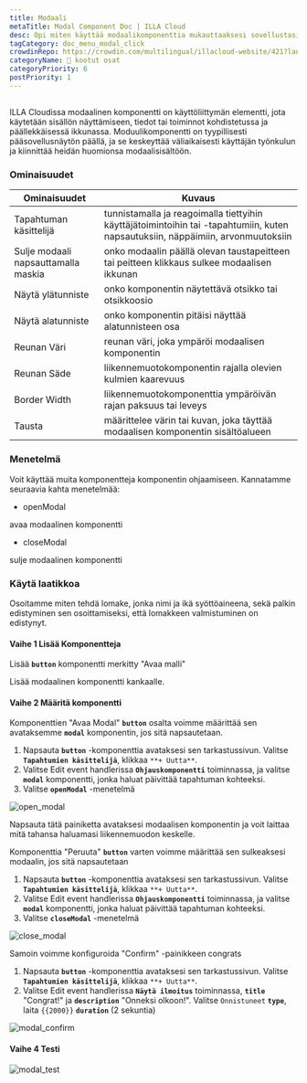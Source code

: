 ```yaml
---
title: Modaali
metaTitle: Modal Component Doc | ILLA Cloud
desc: Opi miten käyttää modaalikomponenttia mukauttaaksesi sovellustasi ILLA Cloudissa.
tagCategory: doc_menu_modal_click
crowdinRepo: https://crowdin.com/multilingual/illacloud-website/421?languages=fi&filter=basic&value=0
categoryName: 🧬 kootut osat
categoryPriority: 6
postPriority: 1
---
```


## <h2 hidden>Mitä Modal on?</h2>

ILLA Cloudissa modaalinen komponentti on käyttöliittymän elementti, jota käytetään sisällön näyttämiseen, tiedot tai toiminnot kohdistetussa ja päällekkäisessä ikkunassa. Moduulikomponentti on tyypillisesti pääsovellusnäytön päällä, ja se keskeyttää väliaikaisesti käyttäjän työnkulun ja kiinnittää heidän huomionsa modaalisisältöön.

### Ominaisuudet

| Ominaisuudet                        | Kuvaus                                                                                                                          |
| ----------------------------------- | ------------------------------------------------------------------------------------------------------------------------------- |
| Tapahtuman käsittelijä              | tunnistamalla ja reagoimalla tiettyihin käyttäjätoimintoihin tai -tapahtumiin, kuten napsautuksiin, näppäimiin, arvonmuutoksiin |
| Sulje modaali napsauttamalla maskia | onko modaalin päällä olevan taustapeitteen tai peitteen klikkaus sulkee modaalisen ikkunan                                      |
| Näytä ylätunniste                   | onko komponentin näytettävä otsikko tai otsikkoosio                                                                             |
| Näytä alatunniste                   | onko komponentin pitäisi näyttää alatunnisteen osa                                                                              |
| Reunan Väri                         | reunan väri, joka ympäröi modaalisen komponentin                                                                                |
| Reunan Säde                         | liikennemuotokomponentin rajalla olevien kulmien kaarevuus                                                                      |
| Border Width                        | liikennemuotokomponenttia ympäröivän rajan paksuus tai leveys                                                                   |
| Tausta                              | määrittelee värin tai kuvan, joka täyttää modaalisen komponentin sisältöalueen                                                  |

### Menetelmä

Voit käyttää muita komponentteja komponentin ohjaamiseen. Kannatamme seuraavia kahta menetelmää:

-   openModal

avaa modaalinen komponentti

-   closeModal

sulje modaalinen komponentti

### Käytä laatikkoa

Osoitamme miten tehdä lomake, jonka nimi ja ikä syöttöaineena, sekä palkin edistyminen sen osoittamiseksi, että lomakkeen valmistuminen on edistynyt.

#### Vaihe 1 Lisää Komponentteja

Lisää **`button`** komponentti merkitty "Avaa malli"

Lisää modaalinen komponentti kankaalle.

#### Vaihe 2 Määritä komponentti

Komponenttien "Avaa Modal" **`button`** osalta voimme määrittää sen avataksemme **`modal`** komponentin, jos sitä napsautetaan.

1.  Napsauta **`button`** -komponenttia avataksesi sen tarkastussivun. Valitse **`Tapahtumien käsittelijä`**, klikkaa `**+ Uutta**`.
2.  Valitse Edit event handlerissa **`Ohjauskomponentti`** toiminnassa, ja valitse **`modal`** komponentti, jonka haluat päivittää tapahtuman kohteeksi.
3.  Valitse **`openModal`** -menetelmä

![open_modal](https://cdn.illacloud.com/official-website/img/docs/open_modal.jpg)

Napsauta tätä painiketta avataksesi modaalisen komponentin ja voit laittaa mitä tahansa haluamasi liikennemuodon keskelle.

Komponenttia "Peruuta" **`button`** varten voimme määrittää sen sulkeaksesi modaalin, jos sitä napsautetaan

1.  Napsauta **`button`** -komponenttia avataksesi sen tarkastussivun. Valitse **`Tapahtumien käsittelijä`**, klikkaa `**+ Uutta**`.
2.  Valitse Edit event handlerissa **`Ohjauskomponentti`** toiminnassa, ja valitse **`modal`** komponentti, jonka haluat päivittää tapahtuman kohteeksi.
3.  Valitse **`closeModal`** -menetelmä

![close_modal](https://cdn.illacloud.com/official-website/img/docs/close_modal.jpg)

Samoin voimme konfiguroida "Confirm" -painikkeen congrats

1.  Napsauta **`button`** -komponenttia avataksesi sen tarkastussivun. Valitse **`Tapahtumien käsittelijä`**, klikkaa `**+ Uutta**`.
2.  Valitse Edit event handlerissa **`Näytä ilmoitus`** toiminnassa, **`title`** "Congrat!" ja **`description`** "Onneksi olkoon!". Valitse `Onnistuneet` **`type`**, laita `{{2000}}` **`duration`** (2 sekuntia)

![modal_confirm](https://cdn.illacloud.com/official-website/img/docs/modal_confirm.jpg)

#### Vaihe 4 Testi

![modal_test](https://cdn.illacloud.com/official-website/img/docs/modal_test.gif)
